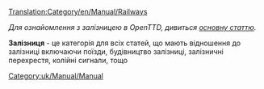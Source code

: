 [[Translation:Category/en/Manual/Railways]]


''Для ознайомлення з залізницею в OpenTTD, дивиться [[uk/Manual/Base Set/Залізниця|основну статтю]].''

'''Залізниця''' - це категорія для всіх статей, що мають відношення до залізниці включаючи поїзди, будівництво залізниці, залізничні перехрестя, колійні сигнали, тощо

[[Category:uk/Manual/Manual]]